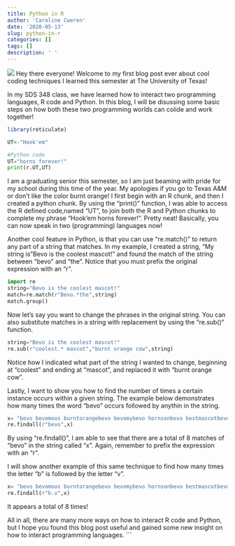 ```yaml
---
title: Python in R
author: 'Caroline Cweren'
date: '2020-05-13'
slug: python-in-r
categories: []
tags: []
description: ' '
---
```


![](/blog/2020-05-13-python-in-r_files/tower.JPG)
Hey there everyone! Welcome to my first blog post ever about cool coding techniques I learned this semester at The University of Texas!

In my SDS 348 class, we have learned how to interact two programming languages, R code and Python. In this blog, I will be disussing some basic steps on how both these two programming worlds can colide and work together!


```r
library(reticulate)

UT<-"Hook'em"
```

```python
#Python code
UT="horns forever!"
print(r.UT,UT)
```
I am a graduating senior this semester, so I  am just beaming with pride for my school during this time of the year. My apologies if you go to Texas A&M or don't like the color burnt orange! I first begin with an R chunk, and then I created a python chunk. By using the "print()" function, I was able to access the R defined code,named "UT", to join both the R and Python chunks to complete my phrase "Hook'em horns forever!". Pretty neat! Basically, you can now speak in two (programming) languages now!


Another cool feature in Python, is that you can use "re.match()" to return any part of a string that matches. In my example, I created a string, "My string is "Bevo is the coolest mascot!" and found the match of the string between "bevo" and "the". Notice that you must prefix the original expression with an "r". 
```python
import re
string="Bevo is the coolest mascot!"
match=re.match(r"Bevo.*the",string)
match.group()
```

Now let's say you want to change the phrases in the original string. You can also substitute matches in a string with  replacement by using the "re.sub()" function.
```python
string="Bevo is the coolest mascot!"
re.sub(r"coolest.* mascot","burnt orange cow",string)
```
Notice how I indicated what part of the string I wanted to change, beginning at "coolest" and ending at "mascot", and replaced it with "burnt orange cow". 

Lastly, I want to show you how to find the number of times a certain instance occurs within a given string. The example below demonstrates how many times the word "bevo" occurs followed by anythin in the string.
```python
x= "bevo bevomoos burntorangebevo bevomybevo hornsonbevo bestmascotbevoUT whereisbevo"
re.findall(r"bevo",x)
```
By using "re.findall()", I am able to see that there are a total of 8 matches of "bevo" in the string called "x". Again, remember to prefix the expression with an "r". 

I will show another example of this same technique to find how many times the letter "b" is followed by the letter "v".
```python
x= "bevo bevomoos burntorangebevo bevomybevo hornsonbevo bestmascotbevoUT whereisbevo"
re.findall(r"b.v",x)
```
It appears a total of 8 times!

All in all, there are many more ways on how to interact R code and Python, but I hope you found this blog post useful and gained some new insight on how to interact programming languages.
```
